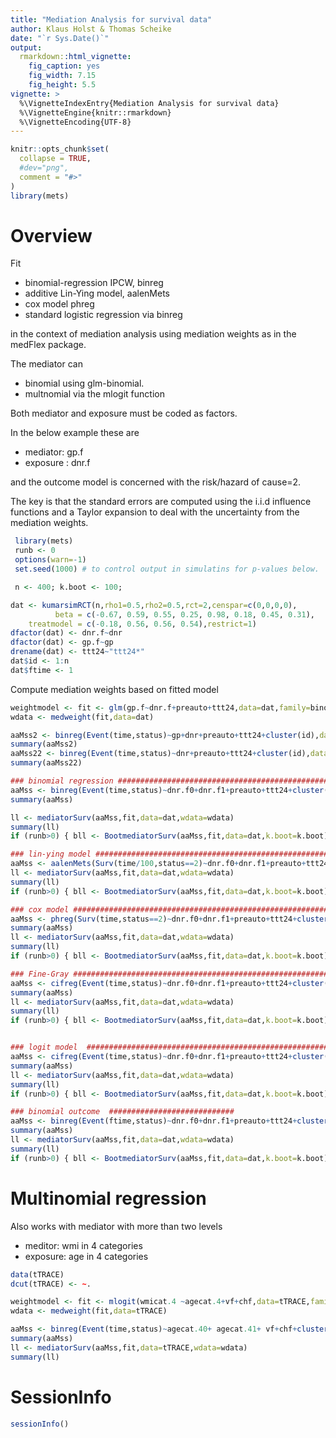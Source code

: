 ```yaml
---
title: "Mediation Analysis for survival data"
author: Klaus Holst & Thomas Scheike
date: "`r Sys.Date()`"
output:
  rmarkdown::html_vignette:
    fig_caption: yes
    fig_width: 7.15
    fig_height: 5.5        
vignette: >
  %\VignetteIndexEntry{Mediation Analysis for survival data}
  %\VignetteEngine{knitr::rmarkdown}
  %\VignetteEncoding{UTF-8}
---
```


```r
knitr::opts_chunk$set(
  collapse = TRUE,
  #dev="png",
  comment = "#>"  
)
library(mets)
```

Overview 
========

Fit 

 * binomial-regression IPCW, binreg 
 * additive Lin-Ying model, aalenMets
 * cox model phreg 
 * standard logistic regression via binreg

in the context of mediation analysis using mediation weights as in the medFlex package. 

The mediator can 

 * binomial using glm-binomial.
 * multnomial via the mlogit function 

Both mediator and exposure must be coded as factors.

In the below example these are

 * mediator: gp.f
 * exposure : dnr.f

and the outcome model is concerned with the risk/hazard of cause=2. 

The key is that the standard errors are computed using the i.i.d influence
functions and a Taylor expansion to deal with the uncertainty from the
mediation weights. 


```r
 library(mets)
 runb <- 0
 options(warn=-1)
 set.seed(1000) # to control output in simulatins for p-values below.

 n <- 400; k.boot <- 100; 

dat <- kumarsimRCT(n,rho1=0.5,rho2=0.5,rct=2,censpar=c(0,0,0,0),
          beta = c(-0.67, 0.59, 0.55, 0.25, 0.98, 0.18, 0.45, 0.31),
    treatmodel = c(-0.18, 0.56, 0.56, 0.54),restrict=1)
dfactor(dat) <- dnr.f~dnr
dfactor(dat) <- gp.f~gp
drename(dat) <- ttt24~"ttt24*"
dat$id <- 1:n
dat$ftime <- 1
```

Compute mediation weights   based on fitted  model 

```r
weightmodel <- fit <- glm(gp.f~dnr.f+preauto+ttt24,data=dat,family=binomial)
wdata <- medweight(fit,data=dat)

aaMss2 <- binreg(Event(time,status)~gp+dnr+preauto+ttt24+cluster(id),data=dat,time=50,cause=2)
summary(aaMss2)
aaMss22 <- binreg(Event(time,status)~dnr+preauto+ttt24+cluster(id),data=dat,time=50,cause=2)
summary(aaMss22)
```


```r
### binomial regression ###########################################################
aaMss <- binreg(Event(time,status)~dnr.f0+dnr.f1+preauto+ttt24+cluster(id),data=wdata,time=50,weights=wdata$weights,cause=2)
summary(aaMss)

ll <- mediatorSurv(aaMss,fit,data=dat,wdata=wdata)
summary(ll)
if (runb>0) { bll <- BootmediatorSurv(aaMss,fit,data=dat,k.boot=k.boot); summary(bll)}

### lin-ying model ################################################################
aaMss <- aalenMets(Surv(time/100,status==2)~dnr.f0+dnr.f1+preauto+ttt24+cluster(id),data=wdata,weights=wdata$weights)
ll <- mediatorSurv(aaMss,fit,data=dat,wdata=wdata)
summary(ll)
if (runb>0) { bll <- BootmediatorSurv(aaMss,fit,data=dat,k.boot=k.boot); summary(bll)}

### cox model ###############################################################################
aaMss <- phreg(Surv(time,status==2)~dnr.f0+dnr.f1+preauto+ttt24+cluster(id),data=wdata,weights=wdata$weights)
summary(aaMss)
ll <- mediatorSurv(aaMss,fit,data=dat,wdata=wdata)
summary(ll)
if (runb>0) { bll <- BootmediatorSurv(aaMss,fit,data=dat,k.boot=k.boot); summary(bll)}

### Fine-Gray #############################################################3
aaMss <- cifreg(Event(time,status)~dnr.f0+dnr.f1+preauto+ttt24+cluster(id),data=wdata,weights=wdata$weights,propodds=NULL,cause=2)
summary(aaMss)
ll <- mediatorSurv(aaMss,fit,data=dat,wdata=wdata)
summary(ll)
if (runb>0) { bll <- BootmediatorSurv(aaMss,fit,data=dat,k.boot=k.boot); summary(bll)}


### logit model  #############################################################3
aaMss <- cifreg(Event(time,status)~dnr.f0+dnr.f1+preauto+ttt24+cluster(id),data=wdata,weights=wdata$weights,cause=2)
summary(aaMss)
ll <- mediatorSurv(aaMss,fit,data=dat,wdata=wdata)
summary(ll)
if (runb>0) { bll <- BootmediatorSurv(aaMss,fit,data=dat,k.boot=k.boot); summary(bll)}

### binomial outcome  ############################
aaMss <- binreg(Event(ftime,status)~dnr.f0+dnr.f1+preauto+ttt24+cluster(id),data=wdata,time=50,weights=wdata$weights,cens.weights=1,cause=2)
summary(aaMss)
ll <- mediatorSurv(aaMss,fit,data=dat,wdata=wdata)
summary(ll)
if (runb>0) { bll <- BootmediatorSurv(aaMss,fit,data=dat,k.boot=k.boot); summary(bll)}
```


Multinomial regression
======================

Also works with mediator with more than two levels

 * meditor: wmi in 4 categories
 * exposure: age in 4 categories

```r
data(tTRACE)
dcut(tTRACE) <- ~. 

weightmodel <- fit <- mlogit(wmicat.4 ~agecat.4+vf+chf,data=tTRACE,family=binomial)
wdata <- medweight(fit,data=tTRACE)

aaMss <- binreg(Event(time,status)~agecat.40+ agecat.41+ vf+chf+cluster(id),data=wdata,time=7,weights=wdata$weights,cause=9)
summary(aaMss)
ll <- mediatorSurv(aaMss,fit,data=tTRACE,wdata=wdata)
summary(ll)
```


SessionInfo
============


```r
sessionInfo()
```
